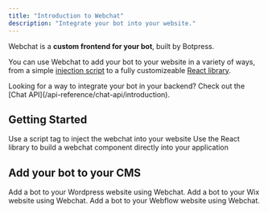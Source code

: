 ```yaml
---
title: "Introduction to Webchat"
description: "Integrate your bot into your website."
---
```


Webchat is a **custom frontend for your bot**, built by Botpress.

You can use Webchat to add your bot to your website in a variety of ways, from a simple [injection script](inject) to a fully customizeable [React library](webchat-components).

<Tip>
    Looking for a way to integrate your bot in your backend? Check out the [Chat API](/api-reference/chat-api/introduction).
</Tip>

## Getting Started

<CardGroup cols={2}>
  <Card title="Inject Script" href="/webchat/inject/get-started">
    Use a script tag to inject the webchat into your website
  </Card>
  <Card title="React Library" href="/webchat/webchat-components/get-started">
    Use the React library to build a webchat component directly into your application
  </Card>
</CardGroup>

## Add your bot to your CMS

<CardGroup cols={3}>
  <Card title="Wordpress" href="/webchat/integrate/wordpress">
    Add a bot to your Wordpress website using Webchat.
  </Card>
  <Card title="Wix" href="/webchat/integrate/wix">
    Add a bot to your Wix website using Webchat.
  </Card>
  <Card title="Webflow" href="/webchat/integrate/webflow">
    Add a bot to your Webflow website using Webchat.
  </Card>
</CardGroup>
